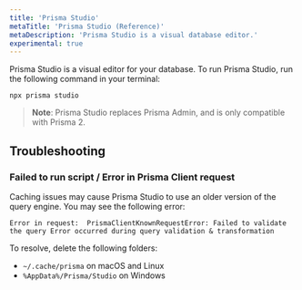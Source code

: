 ```yaml
---
title: 'Prisma Studio'
metaTitle: 'Prisma Studio (Reference)'
metaDescription: 'Prisma Studio is a visual database editor.'
experimental: true
---
```


<TopBlock>

Prisma Studio is a visual editor for your database. To run Prisma Studio, run the following command in your terminal:

```console
npx prisma studio
``` 

> **Note**: Prisma Studio replaces Prisma Admin, and is only compatible with Prisma 2.

</TopBlock>

## Troubleshooting

### Failed to run script / Error in Prisma Client request

Caching issues may cause Prisma Studio to use an older version of the query engine. You may see the following error: 

```
Error in request:  PrismaClientKnownRequestError: Failed to validate the query Error occurred during query validation & transformation
```

To resolve, delete the following folders:

* `~/.cache/prisma` on macOS and Linux
* `%AppData%/Prisma/Studio` on Windows
